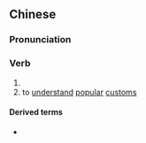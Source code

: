 {{also|采风|采風}}
==Chinese==
{{zh-forms|s=采风}}

===Pronunciation===
{{zh-pron
|m=cǎifēng
|c=coi2 fung1
|cat=v
}}

===Verb===
{{zh-verb}}

# {{alternative form of|采風|lang=zh}}
# to [[understand]] [[popular]] [[custom]]s

====Derived terms====
* {{zh-l|採風問俗}}